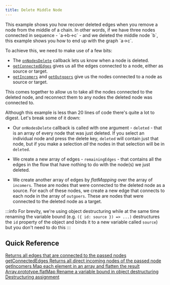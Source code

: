 ```yaml
---
title: Delete Middle Node
---
```



<ExampleLayout>
This example shows you how recover deleted edges when you remove a node from the
middle of a chain. In other words, if we have three nodes connected in sequence -
`a->b->c` - and we deleted the middle node `b`, this example shows you how to end
up with the graph `a->c`.

To achieve this, we need to make use of a few bits:

- The [`onNodesDelete`](/docs/api/react-flow-props/#onnodesdelete) callback lets
  us know when a node is deleted.
- [`getConnectedEdges`](/docs/api/graph-util-functions/#getconnectededges) gives us
  all the edges connected to a node, either as source or target.
- [`getIncomers`](/docs/api/graph-util-functions/#getincomers) and
  [`getOutgoers`](/docs/api/graph-util-functions/#getoutgoers) give us the nodes
  connected to a node as source or target.

This comes together to allow us to take all the nodes connected to the deleted
node, and reconnect them to any nodes the deleted node was connected to.

<ExampleViewer codePath="example-flows/DeleteMiddleNode" />

Although this example is less than 20 lines of code there's quite a lot to digest.
Let's break some of it down:

- Our `onNodesDelete` callback is called with one argument - `deleted` - that is an
  array of every node that was just deleted. If you select an individual node and
  press the delete key, `deleted` will contain just that node, but if you make a
  selection _all_ the nodes in that selection will be in `deleted`.

- We create a new array of edges - `remainingEdges` - that contains all the edges
  in the flow that have nothing to do with the node(s) we just deleted.

- We create another array of edges by _flatMapping_ over the array of `incomers`.
  These are nodes that were connected to the deleted node as a source. For each
  of these nodes, we create a new edge that connects to each node in the array of
  `outgoers`. These are nodes that were connected to the deleted node as a target.

:::info
For brevity, we're using object destructuring while at the same time renaming
the variable bound (e.g. `({ id: source }) => ...)` destructures the `id`
property of the object and binds it to a new variable called `source`) but you
don't need to do this
:::

## Quick Reference

<div className="next-steps">
  <a
    className="next-steps__item"
    href="/docs/api/graph-util-functions/#getconnectededges"
  >
    <span className="next-steps__item-sublabel">
      Returns all edges that are connected to the passed nodes
    </span>
    <span>getConnectedEdges</span>
  </a>
  <a
    className="next-steps__item"
    href="/docs/api/graph-util-functions/#getincomers"
  >
    <span className="next-steps__item-sublabel">
      Returns all direct incoming nodes of the passed node
    </span>
    <span>getIncomers</span>
  </a>
  <a
    className="next-steps__item"
    target="_blank"
    href="https://developer.mozilla.org/en-US/docs/Web/JavaScript/Reference/Global_Objects/Array/flatMap"
  >
    <span className="next-steps__item-sublabel">
      Map each element in an array and flatten the result
    </span>
    <span>Array.prototype.flatMap</span>
  </a>
  <a
    className="next-steps__item"
    target="_blank"
    href="https://developer.mozilla.org/en-US/docs/Web/JavaScript/Reference/Operators/Destructuring_assignment#assigning_to_new_variable_names"
  >
    <span className="next-steps__item-sublabel">
      Rename a variable bound in object destructuring
    </span>
    <span>Destructuring assignment</span>
  </a>
</div>
</ExampleLayout>
